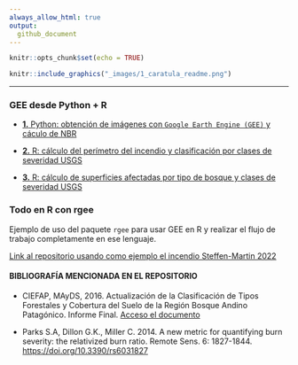 ```yaml
---
always_allow_html: true
output:
  github_document
---
```


```r
knitr::opts_chunk$set(echo = TRUE)
```

```r

knitr::include_graphics("_images/1_caratula_readme.png")

```

----------------------------------------
### **GEE desde Python + R**


- [**1.** Python: obtención de imágenes con `Google Earth Engine (GEE)` y cáculo de NBR](https://github.com/romina-gonzalez-musso/Severidad_incendios/tree/main/_mds/1_Python_notebooks_GEE.md)

- [**2.** R: cálculo del perímetro del incendio y clasificación por clases de severidad USGS](https://github.com/romina-gonzalez-musso/Severidad_incendios/blob/main/_mds/2_R_perimetro_superficies.md)

- [**3.** R: cálculo de superficies afectadas por tipo de bosque y clases de severidad USGS]()

### **Todo en R con rgee**

Ejemplo de uso del paquete `rgee` para usar GEE en R y realizar el flujo de trabajo completamente en ese lenguaje. 

[Link al repositorio usando como ejemplo el incendio Steffen-Martin 2022](https://github.com/romina-gonzalez-musso/Severidad_Incendio-Steffen-Martin22?tab=readme-ov-file)


#### **BIBLIOGRAFÍA MENCIONADA EN EL REPOSITORIO**

- CIEFAP, MAyDS, 2016. Actualización de la Clasificación de Tipos Forestales y Cobertura del Suelo de la Región Bosque Andino Patagónico. Informe Final. [Acceso el documento](https://www.argentina.gob.ar/sites/default/files/informe_final_ccs_bap_20160712.pdf)

- Parks S.A, Dillon G.K., Miller C. 2014. A new metric for quantifying burn severity: the relativized burn ratio. Remote Sens. 6: 1827-1844. [https://doi.org/10.3390/rs6031827](https://doi.org/10.3390/rs6031827)


